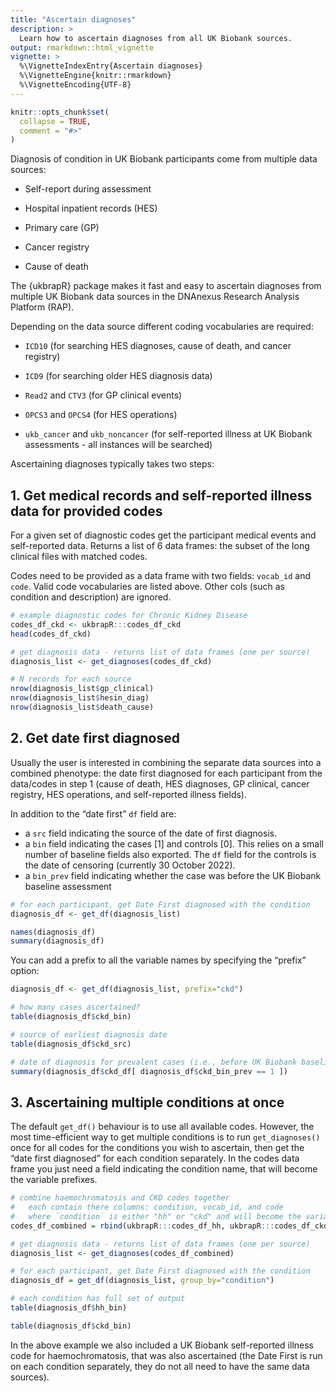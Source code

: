 ```yaml
---
title: "Ascertain diagnoses"
description: >
  Learn how to ascertain diagnoses from all UK Biobank sources.
output: rmarkdown::html_vignette
vignette: >
  %\VignetteIndexEntry{Ascertain diagnoses}
  %\VignetteEngine{knitr::rmarkdown}
  %\VignetteEncoding{UTF-8}
---
```


```r
knitr::opts_chunk$set(
  collapse = TRUE,
  comment = "#>"
)
```

Diagnosis of condition in UK Biobank participants come from multiple data sources:

* Self-report during assessment

* Hospital inpatient records (HES)

* Primary care (GP)

* Cancer registry

* Cause of death

The {ukbrapR} package makes it fast and easy to ascertain diagnoses from multiple UK Biobank data sources in the DNAnexus Research Analysis Platform (RAP).

Depending on the data source different coding vocabularies are required:

* `ICD10` (for searching HES diagnoses, cause of death, and cancer registry)

* `ICD9` (for searching older HES diagnosis data)

* `Read2` and `CTV3` (for GP clinical events)

* `OPCS3` and `OPCS4` (for HES operations)

* `ukb_cancer` and `ukb_noncancer` (for self-reported illness at UK Biobank assessments - all instances will be searched)

Ascertaining diagnoses typically takes two steps:

## 1. Get medical records and self-reported illness data for provided codes

For a given set of diagnostic codes get the participant medical events and self-reported data. Returns a list of 6 data frames: the subset of the long clinical files with matched codes. 

Codes need to be provided as a data frame with two fields: `vocab_id` and `code`. Valid code vocabularies are listed above. Other cols (such as condition and description) are ignored.

```r
# example diagnostic codes for Chronic Kidney Disease 
codes_df_ckd <- ukbrapR:::codes_df_ckd
head(codes_df_ckd)

# get diagnosis data - returns list of data frames (one per source)
diagnosis_list <- get_diagnoses(codes_df_ckd) 

# N records for each source
nrow(diagnosis_list$gp_clinical)
nrow(diagnosis_list$hesin_diag)
nrow(diagnosis_list$death_cause)
```

## 2. Get date first diagnosed

Usually the user is interested in combining the separate data sources into a combined phenotype: the date first diagnosed for each participant from the data/codes in step 1 (cause of death, HES diagnoses, GP clinical, cancer registry, HES operations, and self-reported illness fields). 

In addition to the "date first" `df` field are:

 - a `src` field indicating the source of the date of first diagnosis.
 - a `bin` field indicating the cases [1] and controls [0]. This relies on a small number of baseline fields also exported. The `df` field for the controls is the date of censoring (currently 30 October 2022).
 - a `bin_prev` field indicating whether the case was before the UK Biobank baseline assessment

```r
# for each participant, get Date First diagnosed with the condition
diagnosis_df <- get_df(diagnosis_list)

names(diagnosis_df)
summary(diagnosis_df)
```

You can add a prefix to all the variable names by specifying the "prefix" option:

```r
diagnosis_df <- get_df(diagnosis_list, prefix="ckd")

# how many cases ascertained?
table(diagnosis_df$ckd_bin)

# source of earliest diagnosis date
table(diagnosis_df$ckd_src)

# date of diagnosis for prevalent cases (i.e., before UK Biobank baseline assessment)
summary(diagnosis_df$ckd_df[ diagnosis_df$ckd_bin_prev == 1 ])
```

## 3. Ascertaining multiple conditions at once 

The default `get_df()` behaviour is to use all available codes. However, the most time-efficient way to get multiple conditions is to run `get_diagnoses()` once for all codes for the conditions you wish to ascertain, then get the "date first diagnosed" for each condition separately. In the codes data frame you just need a field indicating the condition name, that will become the variable prefixes.

```r
# combine haemochromatosis and CKD codes together
#   each contain there columns: condition, vocab_id, and code
#   where `condition` is either "hh" or "ckd" and will become the variable prefix
codes_df_combined = rbind(ukbrapR:::codes_df_hh, ukbrapR:::codes_df_ckd)

# get diagnosis data - returns list of data frames (one per source)
diagnosis_list <- get_diagnoses(codes_df_combined)

# for each participant, get Date First diagnosed with the condition
diagnosis_df = get_df(diagnosis_list, group_by="condition")

# each condition has full set of output
table(diagnosis_df$hh_bin)

table(diagnosis_df$ckd_bin)
```

In the above example we also included a UK Biobank self-reported illness code for haemochromatosis, that was also ascertained (the Date First is run on each condition separately, they do not all need to have the same data sources).


